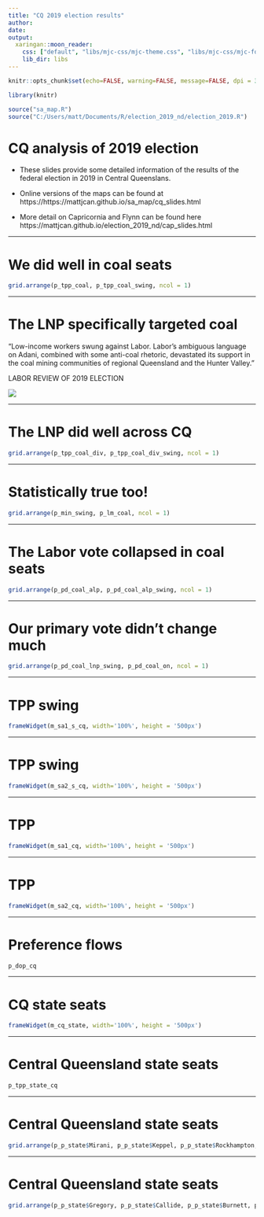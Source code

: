 ```yaml
---
title: "CQ 2019 election results"
author: 
date: 
output:
  xaringan::moon_reader:
    css: ["default", "libs/mjc-css/mjc-theme.css", "libs/mjc-css/mjc-fonts.css"]
    lib_dir: libs
---
```


```r

knitr::opts_chunk$set(echo=FALSE, warning=FALSE, message=FALSE, dpi = 300, fig.height = 5)

library(knitr)

source("sa_map.R")
source("C:/Users/matt/Documents/R/election_2019_nd/election_2019.R")
```

# CQ analysis of 2019 election 

- These slides provide some detailed information of the results of the federal election in 2019 in Central Queenslans. 

- Online versions of the maps can be found at https://https://mattjcan.github.io/sa_map/cq_slides.html

- More detail on Capricornia and Flynn can be found here https://mattjcan.github.io/election_2019_nd/cap_slides.html

---

# We did well in coal seats

``` r
grid.arrange(p_tpp_coal, p_tpp_coal_swing, ncol = 1)
```

---

# The LNP specifically targeted coal

"Low-income workers swung against Labor. Labor’s ambiguous language on Adani, combined with some anti-coal rhetoric, devastated its support in the coal mining communities of regional Queensland and the Hunter Valley."

LABOR REVIEW OF 2019 ELECTION

![](images\bill_adani.jpg)

---

# The LNP did well across CQ

``` r
grid.arrange(p_tpp_coal_div, p_tpp_coal_div_swing, ncol = 1)
```

---
  
# Statistically true too! 

``` r
grid.arrange(p_min_swing, p_lm_coal, ncol = 1)
```

---

# The Labor vote collapsed in coal seats 

``` r
grid.arrange(p_pd_coal_alp, p_pd_coal_alp_swing, ncol = 1)
```

---

# Our primary vote didn't change much

``` r
grid.arrange(p_pd_coal_lnp_swing, p_pd_coal_on, ncol = 1)
```

---

# TPP swing

```r
frameWidget(m_sa1_s_cq, width='100%', height = '500px')
```

---

# TPP swing

```r
frameWidget(m_sa2_s_cq, width='100%', height = '500px')
```

---

# TPP

```r
frameWidget(m_sa1_cq, width='100%', height = '500px')
```

---

# TPP 

```r
frameWidget(m_sa2_cq, width='100%', height = '500px')
```

---

# Preference flows

``` r
p_dop_cq
```

---

# CQ state seats 

```r
frameWidget(m_cq_state, width='100%', height = '500px')
```

---


# Central Queensland state seats

``` r
p_tpp_state_cq
```

---

# Central Queensland state seats

``` r
grid.arrange(p_p_state$Mirani, p_p_state$Keppel, p_p_state$Rockhampton, p_p_state$Gladstone, ncol = 2) 
```

---

# Central Queensland state seats

``` r
grid.arrange(p_p_state$Gregory, p_p_state$Callide, p_p_state$Burnett, p_p_state$Nanango, ncol = 2) 
```